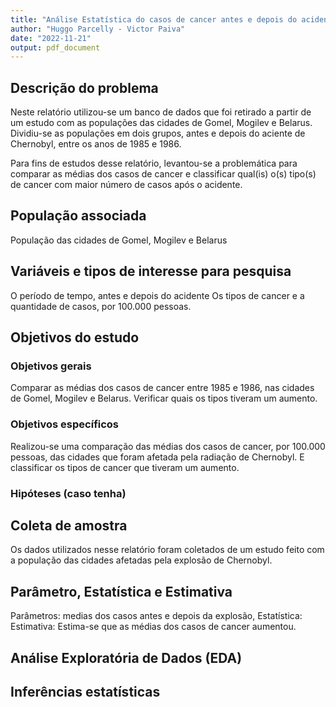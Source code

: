 ```yaml
---
title: "Análise Estatística do casos de cancer antes e depois do acidente de Chernobyl"
author: "Huggo Parcelly - Victor Paiva"
date: "2022-11-21"
output: pdf_document
---
```


## Descrição do problema

Neste relatório utilizou-se um banco de dados que foi retirado a partir de um estudo com as populações das cidades de Gomel, Mogilev e Belarus. Dividiu-se as populações em dois grupos, antes e depois do aciente de Chernobyl, entre os anos de 1985 e 1986.

Para fins de estudos desse relatório, levantou-se a problemática para comparar as médias dos casos de cancer e classificar qual(is) o(s) tipo(s) de cancer com maior número de casos após o acidente.

## População associada
População das cidades de Gomel, Mogilev e Belarus

## Variáveis e tipos de interesse para pesquisa
O período de tempo, antes e depois do acidente
Os tipos de cancer e a quantidade de casos, por 100.000 pessoas.

## Objetivos do estudo
### Objetivos gerais
Comparar as médias dos casos de cancer entre 1985 e 1986, nas cidades de Gomel, Mogilev e Belarus.
Verificar quais os tipos tiveram um aumento.

### Objetivos específicos
Realizou-se uma comparação das médias dos casos de cancer, por 100.000 pessoas, das cidades que foram afetada pela radiação de Chernobyl. E classificar os tipos de cancer que tiveram um aumento.

### Hipóteses (caso tenha)

## Coleta de amostra
Os dados utilizados nesse relatório foram coletados de um estudo feito com a população das cidades afetadas pela explosão de Chernobyl.

## Parâmetro, Estatística e Estimativa
Parâmetros: medias dos casos antes e depois da explosão,
Estatística: 
Estimativa: Estima-se que as médias dos casos de cancer aumentou.

## Análise Exploratória de Dados (EDA)

## Inferências estatísticas
